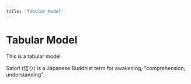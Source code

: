 ```yaml
---
title: 'Tabular Model'
---
```


# Tabular Model

This is a tabular model

Satori (悟り) is a Japanese Buddhist term for awakening, "comprehension; understanding".
